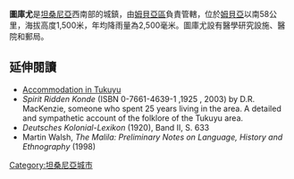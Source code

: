 {{Infobox settlement
<!--See the Table at Infobox Settlement for all fields and descriptions of usage-->
<!-- Basic info  ---------------->
|official_name          =圖庫尤
|other_name             =
|native_name            =  <!-- for cities whose native name is not in English -->
|nickname               = 
|settlement_type        = <!--For Town or Village (Leave blank for the default City) -->
|motto                  =
<!-- images and maps  ----------->
|image_skyline          =<!-- 檔案不存在 tukuyu.jpg ，可從英文維基百科取得 -->
|imagesize              = 
|image_caption          = Tukuyu
|image_flag             = 
|flag_size              =
|image_seal             = 
|seal_size              =
|image_map              = 
|mapsize                = 
|map_caption            = 
|pushpin_map            = Tanzania<!-- the name of a location map as per http://en.wikipedia.org/wiki/Template:Location_map -->
|pushpin_label_position =bottom
|pushpin_map_caption    =
|coordinates_region     =TZ
|subdivision_type       =國家
|subdivision_name       ={{flag|Tanzania}}
|subdivision_type1      =區
|subdivision_name1      =[[姆貝亞區|姆貝亞區]]
|subdivision_type2      =
|subdivision_name2      =
|subdivision_type3      = 
|subdivision_name3      = 
<!-- Politics ----------------->
|government_footnotes   =
|government_type        =
|leader_title           =
|leader_name            =
|established_title      =  <!-- Settled -->
|established_date       = 
<!-- Area    --------------------->
|area_magnitude         = 
|unit_pref                =Imperial <!--Enter: Imperial, if Imperial (metric) is desired-->
|area_footnotes           =
|area_total_km2           = 
|area_land_km2            = <!--See table @ Template:Infobox Settlement for details on automatic unit conversion-->
<!-- Population   ----------------------->
|population_as_of               = 
|population_footnotes           =
|population_note                =
|population_total               = 
|population_density_km2         =
<!-- General information  --------------->
|timezone               = [[東非時間|東非時間]]
|utc_offset             = +3
|timezone_DST           = 
|utc_offset_DST         = 
|latd=9|latm=15|lats= |latNS=S
|longd=33|longm=39|longs=|longEW=E
|elevation_footnotes    =  <!--for references: use <ref> tags-->
|elevation_m            = 
|elevation_ft           = <!-- accord. to Google Earth-->
<!-- Area/postal codes & others -------->
|postal_code_type       =  <!-- enter ZIP code, Postcode, Post code, Postal code... -->
|postal_code            =
|area_code              =
|blank_name             =
|blank_info             =
|website                = 
|footnotes              = 
}}

'''圖庫尤'''是[[坦桑尼亞|坦桑尼亞]]西南部的城鎮，由[[姆貝亞區|姆貝亞區]]負責管轄，位於[[姆貝亞|姆貝亞]]以南58公里，海拔高度1,500米，年均降雨量為2,500毫米。圖庫尤設有醫學研究設施、醫院和郵局。

==延伸閱讀==
*[https://web.archive.org/web/20111001094010/http://mbeya.uwazi.com/index.php?id=253 Accommodation in Tukuyu]
* ''Spirit Ridden Konde'' (ISBN 0-7661-4639-1 ,1925 , 2003) by D.R. MacKenzie, someone who spent 25 years living in the area. A detailed and sympathetic account of the folklore of the Tukuyu area.
* ''Deutsches Kolonial-Lexikon'' (1920), Band II, S. 633
* Martin Walsh, ''The Malila: Preliminary Notes on Language, History and Ethnography'' (1998)

{{coord|9|15|S|33|39|E|region:TZ_type:city|display=title}}

[[Category:坦桑尼亞城市|Category:坦桑尼亞城市]]